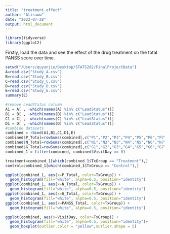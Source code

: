 ```yaml
---
title: "treatment_effect"
author: "Alisaww"
date: "2022-07-28"
output: html_document
---
```

```r
library(tidyverse)
library(ggplot2)
```


Firstly, load the data and see the effect of the drug treatment on the total PANSS score over time.
```r
setwd("/Users/quyunjie/Desktop/STATS202/FinalProjectData")
A=read.csv("Study_A.csv")
B=read.csv("Study_B.csv")
C=read.csv("Study_C.csv")
D=read.csv("Study_D.csv")
E=read.csv("Study_E.csv")
summary(E)
```

```r
#remove LeadStatus column
A1 = A[ , -which(names(A) %in% c("LeadStatus"))]
B1 = B[ , -which(names(B) %in% c("LeadStatus"))]
C1 = C[ , -which(names(C) %in% c("LeadStatus"))]
D1 = D[ , -which(names(D) %in% c("LeadStatus"))]
#combine datasets
combined = rbind(A1,B1,C1,D1,E) 
combined$P_Total=rowSums(combined[,c("P1","P2","P3","P4","P5","P6","P7")])
combined$N_Total=rowSums(combined[,c("N1","N2","N3","N4","N5","N6","N7")])
combined$G_Total=rowSums(combined[,c("G1","G2","G3","G4","G5","G6","G7","G8","G9","G10","G11","G12","G13","G14","G15","G16")])
combined_1 = filter(combined, combined$VisitDay == 0)
```


```r
treatment=combined_1[which(combined_1$TxGroup == "Treatment"),]
control=combined_1[which(combined_1$TxGroup == "Control"),]
```

```r
ggplot(combined_1, aes(x=P_Total, color=TxGroup)) +
  geom_histogram(fill="white", alpha=0.5, position="identity")
ggplot(combined_1, aes(x=N_Total, color=TxGroup)) +
  geom_histogram(fill="white", alpha=0.5, position="identity")
ggplot(combined_1, aes(x=G_Total, color=TxGroup)) +
  geom_histogram(fill="white", alpha=0.5, position="identity")
ggplot(combined_1, aes(x=PANSS_Total, color=TxGroup)) +
  geom_histogram(fill="white", alpha=0.5, position="identity")
```

```r
ggplot(combined, aes(x=VisitDay, color=TxGroup)) +
  geom_histogram(fill="white", alpha=0.5, position="identity")+
  geom_boxplot(outlier.color = "yellow",outlier.shape = 5)
```




